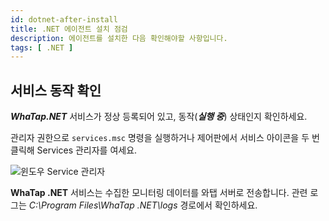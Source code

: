 ```yaml
---
id: dotnet-after-install
title: .NET 에이전트 설치 점검
description: 에이전트를 설치한 다음 확인해야할 사항입니다.
tags: [ .NET ]
---
```


## 서비스 동작 확인

***WhaTap.NET*** 서비스가 정상 등록되어 있고, 동작(***실행 중***) 상태인지 확인하세요.

관리자 권한으로 `services.msc` 명령을 실행하거나 제어판에서 서비스 아이콘을 두 번 클릭해 Services 관리자를 여세요.

![윈도우 Service 관리자](https://img.whatap.io/media/agent_dotnet/install/whatap-windows-service.png)

**WhaTap .NET** 서비스는 수집한 모니터링 데이터를 와탭 서버로 전송합니다. 관련 로그는 *C:\Program Files\WhaTap .NET\logs* 경로에서 확인하세요.